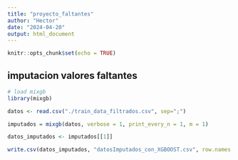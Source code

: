 ```yaml
---
title: "proyecto_faltantes"
author: "Hector"
date: "2024-04-20"
output: html_document
---
```


```r
knitr::opts_chunk$set(echo = TRUE)
```

## imputacion valores faltantes

```r
# load mixgb
library(mixgb)
```



```r
datos <- read.csv("./train_data_filtrados.csv", sep=";")
```



```r
imputados = mixgb(datos, verbose = 1, print_every_n = 1, m = 1)
```

```r
datos_imputados <- imputados[[1]]
```


```r
write.csv(datos_imputados, "datosImputados_con_XGBOOST.csv", row.names = FALSE)
```


